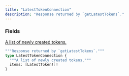 ```yaml
---
title: "LatestTokenConnection"
description: "Response returned by `getLatestTokens`."
---
```


### Fields

<a href="/api-reference/types/latesttoken">
  <ResponseField name="items" type="[LatestToken!]!" required>
    A list of newly created tokens.
  </ResponseField>
</a>


```graphql LatestTokenConnection
"""Response returned by `getLatestTokens`."""
type LatestTokenConnection {
  """A list of newly created tokens."""
  items: [LatestToken!]!
}
```
